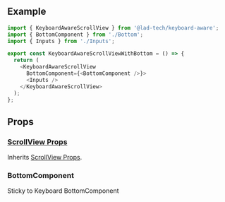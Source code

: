 
<ReactPlayer playing controls url={ScrollView} />

## Example

```typescript jsx
import { KeyboardAwareScrollView } from '@lad-tech/keyboard-aware';
import { BottomComponent } from './Bottom';
import { Inputs } from './Inputs';

export const KeyboardAwareScrollViewWithBottom = () => {
  return (
    <KeyboardAwareScrollView
      BottomComponent={<BottomComponent />}>
      <Inputs />
    </KeyboardAwareScrollView>
  );
};
```


## Props

### [ScrollView Props](https://reactnative.dev/docs/scrollview#props)

Inherits [ScrollView Props](https://reactnative.dev/docs/scrollview#props).

### BottomComponent

Sticky to Keyboard BottomComponent
